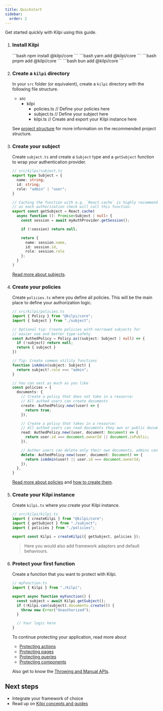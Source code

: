 ```yaml
---
title: Quickstart
sidebar:
  order: 2
---
```



Get started quickly with Kilpi using this guide.

<Steps>

1.  ### Install Kilpi

    <Tabs syncKey="package-manager">
      <TabItem label="npm">
        ```bash
        npm install @kilpi/core
        ```
      </TabItem>

      <TabItem label="yarn">
        ```bash
        yarn add @kilpi/core
        ```
      </TabItem>

      <TabItem label="pnpm">
        ```bash
        pnpm add @kilpi/core
        ```
      </TabItem>

      
      <TabItem label="bun">
        ```bash
        bun add @kilpi/core
        ```
      </TabItem>
    </Tabs>


2.  ### Create a `kilpi` directory

    In your `src` folder (or equivalent), create a `kilpi` directory with the following file structure.

    <FileTree>

    - src
      - kilpi
        - policies.ts // Define your policies here
        - subject.ts // Define your subject here
        - kilpi.ts // Create and export your Kilpi instance here

    </FileTree>

    See [project structure](/getting-started/project-structure) for more information on the recommended project structure.



3.  ### Create your subject

    Create `subject.ts` and create a `Subject` type and a `getSubject` function to wrap your authentication provider.

    ```ts
    // src/kilpi/subject.ts
    export type Subject = {
      name: string;
      id: string;
      role: "admin" | "user";
    }

    // Caching the function with e.g. `React.cache` is highly recommended,
    // as each authorization check will call this function.
    export const getSubject = React.cache(
      async function (): Promise<Subject | null> {
        const session = await myAuthProvider.getSession();

        if (!session) return null;

        return {
          name: session.name,
          id: session.id,
          role: session.role
        };
      }
    )
    ```

    [Read more about subjects](/concepts/subject).

4.  ### Create your policies

    Create `policies.ts` where you define all policies. This will be the main place to define your authorization logic.

    ```ts
    // src/kilpi/policies.ts
    import { Policy } from "@kilpi/core";
    import { Subject } from "./subject";

    // Optional tip: Create policies with narrowed subjects for
    // easier use and better type-safety
    const AuthedPolicy = Policy.as((subject: Subject | null) => {
      if (!subject) return null;
      return { subject }
    })

    // Tip: Create common utility functions
    function isAdmin(subject: Subject) {
      return subject?.role === "admin";
    }

    // You can nest as much as you like
    const policies = {
      documents: {
        // Create a policy that does not take in a resource:
        // All authed users can create documents
        create: AuthedPolicy.new((user) => {
          return true; 
        }),

        // Create a policy that takes in a resource:
        // All authed users can read documents they own or public documents
        read: AuthedPolicy.new((user, document: Document) => {
          return user.id === document.ownerId || document.isPublic;
        }),

        // Auther users can delete only their own documents, admins can delete all documents
        delete: AuthedPolicy.new((user, document: Document) => {
          return isAdmin(user) || user.id === document.ownerId;
        }),
      },
    }
    ```

    [Read more about policies](/concepts/policy) and [how to create them](/guides/creating-policies).

5.  ### Create your Kilpi instance

    Create `kilpi.ts` where you create your Kilpi instance.

    ```ts
    // src/kilpi/kilpi.ts
    import { createKilpi } from "@kilpi/core";
    import { getSubject } from "./subject";
    import { policies } from "./policies";

    export const Kilpi = createKilpi({ getSubject, policies });
    ```

    > Here you would also add framework adapters and default behaviours.

6.  ### Protect your first function

    Create a function that you want to protect with Kilpi.

    ```ts
    // myFunction.ts
    import { Kilpi } from "./kilpi";

    export async function myFunction() {
      const subject = await Kilpi.getSubject();
      if (!Kilpi.can(subject).documents.create()) {
        throw new Error("Unauthorized");
      }

      // Your logic here
    }
    ```

    To continue protecting your application, read more about

    - [Protecting actions](/guides/protecting-actions)
    - [Protecting pages](/guides/protecting-pages)
    - [Protecting queries](/guides/protecting-queries)
    - [Protecting components](/guides/protecting-components)

    Also get to know the [Throwing and Manual APIs](/guides/throwing-and-manual-api).
</Steps>

## Next steps

- Integrate your framework of choice
-	Read up on [Kilpi concepts and guides](/concepts/adapter)
